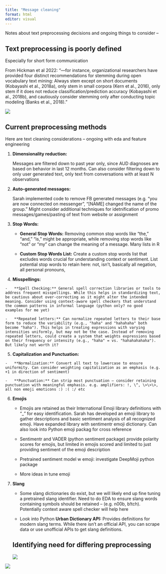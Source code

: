 ```yaml
---
title: "Message cleaning"
format: html
editor: visual
---
```


Notes about text preprocessing decisions and ongoing things to consider –

## Text preprocessing is poorly defined

Especially for short form communication

From Hickman et al 2022: "—for instance, organizational researchers have provided four distinct recommendations for stemming during open vocabulary text mining: Always stem except on short documents (Kobayashi et al., 2018a), only stem in small corpora (Kern et al., 2016), only stem if it does not reduce classification/prediction accuracy (Kobayashi et al., 2018b), and cautiously consider stemming only after conducting topic modeling (Banks et al., 2018)."

![](images/Screenshot 2024-08-29 110955.png)

## Current preprocessing methods

Here are text cleaning considerations – ongoing with eda and feature engineering

1.  **Dimensionality reduction:**

    Messages are filtered down to past year only, since AUD diagnoses are based on behavior in last 12 months. Can also consider filtering down to only user generated text, only text from conversations with at least N observations

2.  **Auto-generated messages:**

    Sarah implemented code to remove FB generated messages (e.g. "you are now connected on messenger", "\[NAME\] changed the name of the group." Might consider additional techniques for idetnification of promo messages/games/pasting of text from website or assignment

3.  **Stop Words:**

    -   **General Stop Words:** Removing common stop words like "the," "and," "is," might be appropriate, while removing stop words like "not" or "my" can change the meaning of a message. Many lists in R

    -   **Custom Stop Words List:** Create a custom stop words list that excludes words crucial for understanding context or sentiment. List potential stop words to retain here: not, isn't, basically all negation, all personal pronouns,

4.  **Misspellings:**

```         
-   **Spell Checking:** General spell correction libraries or tools to address frequent misspellings. While this helps in standardizing text, be cautious about over-correcting as it might alter the intended meaning. Consider using context-aware spell checkers that understand the common patterns in informal language (python only? no good examples for me yet)

-   **Repeated letters:** Can normalize repeated letters to their base form to reduce the variability (e.g., "haha" and "hahahaha" both become "haha"). This helps in treating expressions with varying intensities uniformly, but may not be the case. Instead of removing repeated letters, could create a system that weights expressions based on their frequency or intensity (e.g., "haha" = vs. "hahahahahaha"). But likely not worth it?
```

5.  **Capitalization and Punctuation:**

```         
-   **Normalization:** Convert all text to lowercase to ensure uniformity. Can consider weighting capitalization as an emphasis (e.g. +1 in direction of sentiment)

-   **Punctuation:** Can strip most punctuation – consider retaining punctuation with meaningful emphasis. e.g. amplifiers: !, \^, \>\>\>, all non emoji emoticons :) :( :/ etc
```

6.  **Emojis**

    -   Emojis are retained as their International Emoji library definitions with "\_" for easy identification. Sarah has developed an emoji library to gather descriptions and basic sentiment analysis of all recognized emoji. Have expanded library with sentimentr emoji dictionary. Can also look into Python emoji packag for cross reference

    -   Sentimentr and VADER (python sentiment package) provide polarity scores for emojis, but limited in emojis scored and limited to just providing sentiment of the emoji description

    -   Pretrained sentiment model w emoji: investigate DeepMoji python package

    -   More ideas in tune emoji

7.  **Slang**

    -   Some slang dictionaries do exist, but we will likely end up fine tuning a pretrained slang identifier. Need to do EDA to ensure slang words containing symbols should be retained – (e.g. n00b, b!tch). Potentially context aware spell checker will help here

    -   Look into Python **Urban Dictionary API:** Provides definitions for modern slang terms. While there isn’t an official API, you can scrape data or use unofficial APIs to get slang definitions.

    ## Identifying need for differing preprocessing

    ![](images/Screenshot 2024-08-29 111247.png)

![](images/Screenshot 2024-08-29 111303.png)
